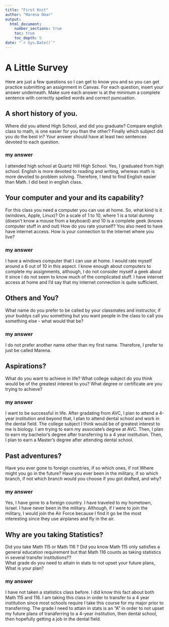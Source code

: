 ```yaml
---
title: "First Knit"
author: "Marena Omar"
output: 
  html_document:
    number_sections: true
    toc: true
    toc_depth: 5
date: "`r Sys.Date()`"   
---
```


# A Little Survey

Here are just a few questions so I can get to know you and so you can get practice submitting an assignment in Canvas.  For each question, insert your answer underneath. Make sure each answer is at the minimum a complete sentence with correctly spelled words and correct puncuation. 

## A short history of you.  
Where did you attend High School, and did you graduate? Compare english class to math, is one easier for you than the other? Finally which subject did you do the best in? Your answer should have at least two sentences devoted to each question.  
  
### my answer
I attended high school at Quartz Hill High School. Yes, I graduated from high school. English is more devoted to reading and writing, whereas math is more devoted to problem solving. Therefore, I tend to find English easier than Math. I did best in english class.
  

     


## Your computer and your and its capability?  
 For this class  you need a computer you can use at home.  So, what kind is it (windows, Apple, Linux)?  On a scale of 1 to 10, where 1 is a total dummy (doesn't know a mouse from a keyboard) and 10 is a complete geek (knows computer stuff in and out) How do you rate yourself?  You also need to have have internet access. How is your connection to the internet where you live?

### my answer
I have a windows computer that I can use at home. I would rate myself around a 6 out of 10 in this aspect. I know enough about computers to complete my assignments, although, I do not consider myself a geek about it since I do not seem to know much of the complicated stuff. I have internet access at home and I'd say that my internet connection is quite sufficient.
  
   

## Others and You?   
What name do you prefer to be called by your classmates and instructor, if your buddys call you something but you want people in the class to call you something else - what would that be? 

### my answer     
I do not prefer another name other than my first name. Therefore, I prefer to just be called Marena.
   
 




## Aspirations?   
What do you want to achieve in life?  What college subject do you think would be of the greatest interest to you? What degree or certificate are you trying to achieve?

### my answer
I want to be successful in life. After gradating from AVC, I plan to attend a 4-year institution and beyond that, I plan to attend dental school and work in the dental field. The college subject I think would be of greatest interest to me is biology. I am trying to earn my associate's degree at AVC. Then, I plan to earn my bachelor's degree after transferring to a 4 year institution. Then, I plan to earn a Master's degree after attending dental school.
  
   
 




## Past adventures?  
Have you ever gone to foreign countries, if so which ones, if not Where might you go in the future?  Have you ever been in the military, if so which branch, if not which branch would you choose if you got drafted, and why?

### my answer 
Yes, I have gone to a foreign country. I have traveled to my hometown, Israel. I have never been in the military. Although, if I were to join the military, I would join the Air Force because I find it go be the most interesting since they use airplanes and fly in the air.
  
   
  




## Why are you taking Statistics?  
Did you take Math 115 or Math 116 ?  Did you know Math 115 only satisfies a general education requirement but that Math 116 counts as taking statistics in several transfer institutions??  
What grade do you need to attain in stats to not upset your future plans, What is your plan?  
 

### my answer     
I have not taken a statistics class before. I did know this fact about both Math 115 and 116. I am taking this class in order to transfer to a 4 year institution since most schools require I take this course for my major prior to transferring. The grade I need to attain in stats is an "A" in order to not upset my future plans of tranaferring to a 4-year institution, then dental school, then hopefully getting a job in the dental field.
   
 






  




